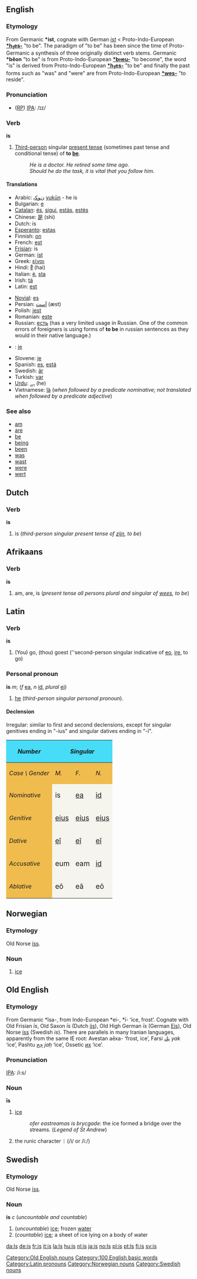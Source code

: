 ==English==

{{rank|he|his|with|12|is|it|for|as}}

===Etymology===
From Germanic '''*ist''', cognate with German ''[[ist]]'' < Proto-Indo-European '''[[*h1es-|*h<sub>1</sub>es-]]''' "to be". The paradigm of "to be" has been since the time of Proto-Germanic a synthesis of three originally distinct verb stems. Germanic '''*bêon''' "to be" is from Proto-Indo-European '''[[*bheu-|*b<font size=-2>H</font>eu-]]''' "to become", the word "is" is derived from Proto-Indo-European '''[[*h1es-|*h<sub>1</sub>es-]]''' "to be" and finally the past forms such as "was" and "were" are from Proto-Indo-European '''[[*wes-]]''' "to reside".

===Pronunciation===
* ([[RP]]) [[IPA]]: /ɪz/

===Verb===
'''is'''

#[[Third-person]] singular [[present tense]] (sometimes past tense and conditional tense) of '''to [[be]]'''.
#:''He is a doctor.  He retired some time ago.''
#:''Should he do the task, it is vital that you follow him.''

====Translations====
{{top}}
*Arabic: [[ﻥﻮﻜﻳ]] [[yukūn]] - he is 
*Bulgarian: [[е]]
*[[Catalan]]: [[és]], [[sigui]], [[estàs]], [[estès]]
*Chinese: [[是]] (shì)
*Dutch: is
*[[Esperanto]]: [[estas]]
*Finnish: [[on#Finnish|on]]
*French: [[est#French|est]]
*[[Frisian]]: is
*German: [[ist]]
*Greek: [[είναι]]
*Hindi:  [[है]] (hai)
*Italian: [[è]], [[sta]]
*Irish: [[tá]]
*Latin: [[est]]
{{mid}}
*[[Novial]]: [[es]]
*Persian: [[است|اَست]] (æst)
*Polish: [[jest]]
*Romanian: [[este]]
*Russian: [[есть]] (has a very limited usage in Russian. One of the common errors of foreigners is using forms of '''to be''' in russian sentences as they would in their native language.)
*{{sk}}: [[je#Slovak|je]]
*Slovene: [[je]]
*Spanish: [[es]], [[está]]
*Swedish: [[är]]
*Turkish: [[var]]
*[[Urdu]]: [[ہے]] (he)
*Vietnamese: [[là#Vietnamese|là]] (''when followed by a predicate nominative; not translated when followed by a predicate adjective'')
{{bottom}}

===See also===
*[[am]]
*[[are]]
*[[be]]
*[[being]]
*[[been]]
*[[was]]
*[[wast]]
*[[were]]
*[[wert]]

==Dutch==

===Verb===
'''is'''

#is (''third-person singular present tense of [[zijn]], to be'')

==Afrikaans==

===Verb===
'''is'''

# am, are, is (''present tense all persons plural and singular of [[wees]], to be'')

==Latin==

===Verb===
'''is'''

#(You) go, (thou) goest (''second-person singular indicative of [[eo]], [[ire]], to go)

===Personal pronoun===
'''is''' ''m''; (''f'' [[ea]], ''n'' [[id]], ''plural'' [[ei]])

#[[he]] (''third-person singular personal pronoun'').

====Declension====
Irregular: similar to first and second declensions, except for singular genitives ending in "-ius" and singular datives ending in "-&#299;".
{| cellpadding="5" border="1"
!style="background:#47DCF8;"| ''Number''
!style="background:#47DCF8;" colspan=3| ''Singular''
|
!style="background:#47DCF8;" colspan=3| ''Plural''
|-
!style="background:#F1BC4E;"|''Case \ Gender''
!style="background:#F1BC4E;"| ''M.''
!style="background:#F1BC4E;"| ''F.''
!style="background:#F1BC4E;"| ''N.''
|
!style="background:#F1BC4E;"| ''MM.''
!style="background:#F1BC4E;"| ''FF.''
!style="background:#F1BC4E;"| ''NN.''
|-
!style="background:#F1BC4E;"| ''Nominative''
|style="background:#F5F5EE;"| <big>is
|style="background:#F5F5EE;"| <big>[[ea]]
|style="background:#F5F5EE;"| <big>[[id]]
|
|style="background:#F5F5EE;"| <big>[[ei|e&#299;]], [[ii|i&#299;]]
|style="background:#F5F5EE;"| <big>[[eae]]
|style="background:#F5F5EE;"| <big>[[ea]]
|-
!style="background:#F1BC4E;"| ''Genitive''
|style="background:#F5F5EE;"| <big>[[eius]] 
|style="background:#F5F5EE;"| <big>[[eius]] 
|style="background:#F5F5EE;"| <big>[[eius]]
|
|style="background:#F5F5EE;"| <big>e&#333;rum  
|style="background:#F5F5EE;"| <big>e&#257;rum 

|style="background:#F5F5EE;"| <big>e&#333;rum
|-
!style="background:#F1BC4E;"| ''Dative''
|style="background:#F5F5EE;"| <big>[[ei|e&#299;]] 
|style="background:#F5F5EE;"| <big>[[ei|e&#299;]] 
|style="background:#F5F5EE;"| <big>[[ei|e&#299;]]
|
|style="background:#F5F5EE;"| <big>e&#299;s 
|style="background:#F5F5EE;"| <big>e&#299;s 
|style="background:#F5F5EE;"| <big>e&#299;s
|-
!style="background:#F1BC4E;"| ''Accusative''
|style="background:#F5F5EE;"| <big>eum 
|style="background:#F5F5EE;"| <big>eam
|style="background:#F5F5EE;"| <big>[[id]]
|
|style="background:#F5F5EE;"| <big>e&#333;s
|style="background:#F5F5EE;"| <big>e&#257;s
|style="background:#F5F5EE;"| <big>[[ea]]
|-
!style="background:#F1BC4E;"| ''Ablative''
|style="background:#F5F5EE;"| <big>e&#333; 
|style="background:#F5F5EE;"| <big>e&#257;
|style="background:#F5F5EE;"| <big>e&#333;
|
|style="background:#F5F5EE;"| <big>e&#299;s 
|style="background:#F5F5EE;"| <big>e&#299;s
|style="background:#F5F5EE;"| <big>e&#299;s
|} 

==Norwegian==
===Etymology===
Old Norse [[iss|íss]].

===Noun ===
{{no-noun-mu|is}}
#[[ice]]

==Old English==
<!-- don't move this to an ‘īs’ page!  We add the macron sign to show pronunciation, it is NOT an Old English letter! -->

===Etymology===
From Germanic *īsa-, from Indo-European *ei-, *ī- ‘ice, frost’. Cognate with Old Frisian ''īs'', Old Saxon ''īs'' (Dutch [[ijs]]), Old High German ''īs'' (German [[Eis]]), Old Norse [[íss]] (Swedish ''is''). There are parallels in many Iranian languages, apparently from the same IE root: Avestan aēxa- ‘frost, ice’, Farsi [[يك]] ''yak'' ‘ice’, Pashtu [[جح]] ''jaḥ'' ‘ice’, Ossetic [[их]] ‘ice’.

===Pronunciation===
[[IPA]]: /i:s/

===Noun===
'''īs'''
# [[ice]]
#:''ofer eastreamas is brycgade'': the ice formed a bridge over the streams.  (''Legend of St Andrew'')
# the runic character ᛁ (/i/ or /i:/)

[[Category:Old English nouns]]

==Swedish==
===Etymology===
Old Norse [[iss|íss]].

===Noun===
'''is''' ''c'' (''uncountable and countable'')

#(''uncountable'') [[ice]]; frozen [[water]]
#(''countable'') [[ice]]; a sheet of ice lying on a body of water

[[Category:100 English basic words]]
[[Category:Latin pronouns]]
[[Category:Norwegian nouns]]
[[Category:Swedish nouns]]

[[da:Is]]
[[de:is]]
[[fr:is]]
[[it:is]]
[[la:Is]]
[[hu:is]]
[[nl:is]]
[[ja:is]]
[[no:Is]]
[[pl:is]]
[[pt:Is]]
[[fi:is]]
[[sv:is]]